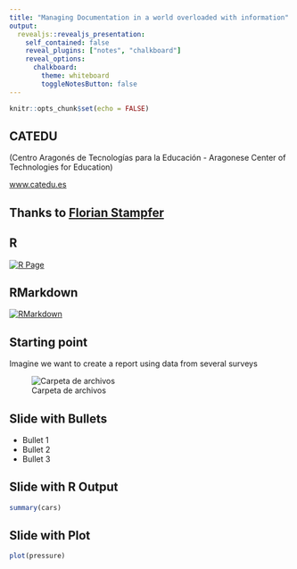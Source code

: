 ```yaml
---
title: "Managing Documentation in a world overloaded with information"
output:
  revealjs::revealjs_presentation:
    self_contained: false
    reveal_plugins: ["notes", "chalkboard"]
    reveal_options:
      chalkboard:
        theme: whiteboard
        toggleNotesButton: false
---
```


```r
knitr::opts_chunk$set(echo = FALSE)
```

## CATEDU

(Centro Aragonés de Tecnologías para la Educación - Aragonese Center of Technologies for Education)

[www.catedu.es](www.catedu.es)

## Thanks to [Florian Stampfer](https://www.uibk.ac.at/dingim/team/stampfer/)

## R

[![R Page](r_language_page.png)](https://www.r-project.org/about.html)

## RMarkdown

[![RMarkdown](rmarkdown.png)](https://rmarkdown.rstudio.com/)

## Starting point

Imagine we want to create a report using data from several surveys

![Carpeta de archivos](carpeta_archivos.png)

## Slide with Bullets {data-background=foo.png data-background-size=cover}

- Bullet 1
- Bullet 2
- Bullet 3

## Slide with R Output

```r
summary(cars)
```

## Slide with Plot

```r
plot(pressure)
```



